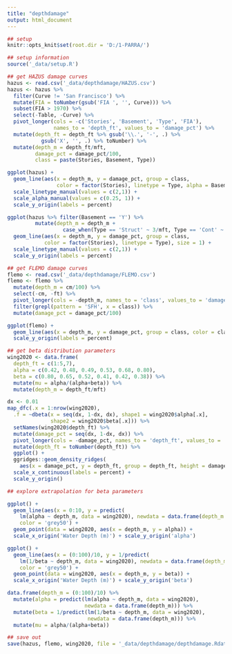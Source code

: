 ```yaml
---
title: "depthdamage"
output: html_document
---
```


```r
## setup
knitr::opts_knit$set(root.dir = 'D:/1-PARRA/')

```

```r
## setup information
source('_data/setup.R')

```

```r
## get HAZUS damage curves
hazus <- read.csv('_data/depthdamage/HAZUS.csv')
hazus <- hazus %>% 
  filter(Curve != 'San Francisco') %>% 
  mutate(FIA = toNumber(gsub('FIA ', '', Curve))) %>% 
  subset(FIA > 1970) %>% 
  select(-Table, -Curve) %>% 
  pivot_longer(cols = -c('Stories', 'Basement', 'Type', 'FIA'), 
               names_to = 'depth_ft', values_to = 'damage_pct') %>% 
  mutate(depth_ft = depth_ft %>% gsub('\\.', '-', .) %>% 
           gsub('X', '', .) %>% toNumber) %>% 
  mutate(depth_m = depth_ft/mft,
         damage_pct = damage_pct/100,
         class = paste(Stories, Basement, Type))

ggplot(hazus) + 
  geom_line(aes(x = depth_m, y = damage_pct, group = class, 
                color = factor(Stories), linetype = Type, alpha = Basement), size = 1) + 
  scale_linetype_manual(values = c(2,1)) + 
  scale_alpha_manual(values = c(0.25, 1)) + 
  scale_y_origin(labels = percent)

ggplot(hazus %>% filter(Basement == 'Y') %>% 
         mutate(depth_m = depth_m + 
                  case_when(Type == 'Struct' ~ 3/mft, Type == 'Cont' ~ 4/mft))) + 
  geom_line(aes(x = depth_m, y = damage_pct, group = class,
            color = factor(Stories), linetype = Type), size = 1) + 
  scale_linetype_manual(values = c(2,1)) + 
  scale_y_origin(labels = percent)

```

```r
## get FLEMO damage curves
flemo <- read.csv('_data/depthdamage/FLEMO.csv')
flemo <- flemo %>% 
  mutate(depth_m = cm/100) %>% 
  select(-cm, -ft) %>% 
  pivot_longer(cols = -depth_m, names_to = 'class', values_to = 'damage_pct') %>% 
  filter(grepl(pattern = 'SFH', x = class)) %>% 
  mutate(damage_pct = damage_pct/100)

ggplot(flemo) + 
  geom_line(aes(x = depth_m, y = damage_pct, group = class, color = class), size = 1) + 
  scale_y_origin(labels = percent)

```

```r
## get beta distribution parameters
wing2020 <- data.frame(
  depth_ft = c(1:5,7), 
  alpha = c(0.42, 0.48, 0.49, 0.53, 0.68, 0.80),
  beta = c(0.80, 0.65, 0.52, 0.41, 0.42, 0.38)) %>% 
  mutate(mu = alpha/(alpha+beta)) %>% 
  mutate(depth_m = depth_ft/mft)

dx <- 0.01
map_dfc(.x = 1:nrow(wing2020), 
  .f = ~dbeta(x = seq(dx, 1-dx, dx), shape1 = wing2020$alpha[.x], 
              shape2 = wing2020$beta[.x])) %>%
  setNames(wing2020$depth_ft) %>% 
  mutate(damage_pct = seq(dx, 1-dx, dx)) %>% 
  pivot_longer(cols = -damage_pct, names_to = 'depth_ft', values_to = 'damage_prob') %>% 
  mutate(depth_ft = toNumber(depth_ft)) %>% 
  ggplot() + 
  ggridges::geom_density_ridges(
    aes(x = damage_pct, y = depth_ft, group = depth_ft, height = damage_prob), stat = 'identity') + 
  scale_x_continuous(labels = percent) + 
  scale_y_origin()

```

```r
## explore extrapolation for beta parameters

ggplot() + 
  geom_line(aes(x = 0:10, y = predict(
    lm(alpha ~ depth_m, data = wing2020), newdata = data.frame(depth_m = 0:10))),
    color = 'grey50') + 
  geom_point(data = wing2020, aes(x = depth_m, y = alpha)) + 
  scale_x_origin('Water Depth (m)') + scale_y_origin('alpha')

ggplot() + 
  geom_line(aes(x = (0:100)/10, y = 1/predict(
    lm(1/beta ~ depth_m, data = wing2020), newdata = data.frame(depth_m = (0:100)/10))),
    color = 'grey50') + 
  geom_point(data = wing2020, aes(x = depth_m, y = beta)) + 
  scale_x_origin('Water Depth (m)') + scale_y_origin('beta')

data.frame(depth_m = (0:100)/10) %>% 
  mutate(alpha = predict(lm(alpha ~ depth_m, data = wing2020), 
                         newdata = data.frame(depth_m))) %>% 
  mutate(beta = 1/predict(lm(1/beta ~ depth_m, data = wing2020), 
                          newdata = data.frame(depth_m))) %>% 
  mutate(mu = alpha/(alpha+beta))

```


```r
## save out
save(hazus, flemo, wing2020, file = '_data/depthdamage/depthdamage.Rdata')

```

